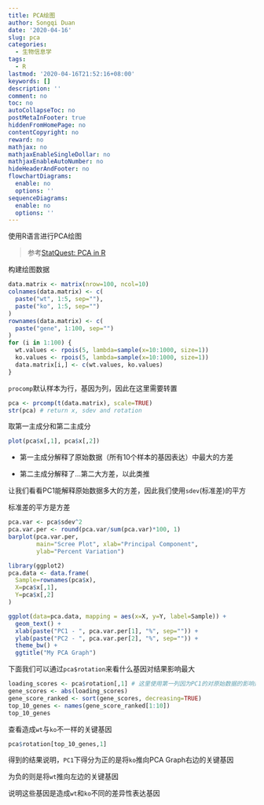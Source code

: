 ```yaml
---
title: PCA绘图
author: Songqi Duan
date: '2020-04-16'
slug: pca
categories:
  - 生物信息学
tags:
  - R
lastmod: '2020-04-16T21:52:16+08:00'
keywords: []
description: ''
comment: no
toc: no
autoCollapseToc: no
postMetaInFooter: true
hiddenFromHomePage: no
contentCopyright: no
reward: no
mathjax: no
mathjaxEnableSingleDollar: no
mathjaxEnableAutoNumber: no
hideHeaderAndFooter: no
flowchartDiagrams:
  enable: no
  options: ''
sequenceDiagrams:
  enable: no
  options: ''
---
```

使用R语言进行PCA绘图
<!--more-->

>参考[StatQuest: PCA in R](https://www.youtube.com/watch?v=0Jp4gsfOLMs&list=PLblh5JKOoLUJJpBNfk8_YadPwDTO2SCbx)

构建绘图数据
```r
data.matrix <- matrix(nrow=100, ncol=10)
colnames(data.matrix) <- c(
  paste("wt", 1:5, sep=""),
  paste("ko", 1:5, sep="")
)
rownames(data.matrix) <- c(
  paste("gene", 1:100, sep="")
)
for (i in 1:100) {
  wt.values <- rpois(5, lambda=sample(x=10:1000, size=1))
  ko.values <- rpois(5, lambda=sample(x=10:1000, size=1))
  data.matrix[i,] <- c(wt.values, ko.values)
}
```

`procomp`默认样本为行，基因为列，因此在这里需要转置
```r
pca <- prcomp(t(data.matrix), scale=TRUE)
str(pca) # return x, sdev and rotation
```

取第一主成分和第二主成分
```r
plot(pca$x[,1], pca$x[,2]) 
```

- 第一主成分解释了原始数据（所有10个样本的基因表达）中最大的方差

- 第二主成分解释了...第二大方差，以此类推

让我们看看PC1能解释原始数据多大的方差，因此我们使用`sdev`(标准差)的平方

标准差的平方是方差
```r
pca.var <- pca$sdev^2
pca.var.per <- round(pca.var/sum(pca.var)*100, 1)
barplot(pca.var.per, 
        main="Scree Plot", xlab="Principal Component",
        ylab="Percent Variation")
```

```r
library(ggplot2)
pca.data <- data.frame(
  Sample=rownames(pca$x),
  X=pca$x[,1],
  Y=pca$x[,2]
)

ggplot(data=pca.data, mapping = aes(x=X, y=Y, label=Sample)) +
  geom_text() + 
  xlab(paste("PC1 - ", pca.var.per[1], "%", sep="")) + 
  ylab(paste("PC2 - ", pca.var.per[2], "%", sep="")) + 
  theme_bw() +
  ggtitle("My PCA Graph")
```

下面我们可以通过`pca$rotation`来看什么基因对结果影响最大
```r
loading_scores <- pca$rotation[,1] # 这里使用第一列因为PC1的对原始数据的影响达到91%
gene_scores <- abs(loading_scores)
gene_score_ranked <- sort(gene_scores, decreasing=TRUE)
top_10_genes <- names(gene_score_ranked[1:10])
top_10_genes
```

查看造成`wt`与`ko`不一样的关键基因
```r
pca$rotation[top_10_genes,1]
```

得到的结果说明，`PC1`下得分为正的是将`ko`推向PCA Graph右边的关键基因

为负的则是将`wt`推向左边的关键基因

说明这些基因是造成`wt`和`ko`不同的差异性表达基因
